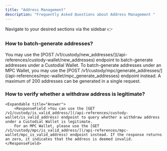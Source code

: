```yaml
---
title: "Address Management"
description: "Frequently Asked Questions about Address Management "
---
```

<Tip> Navigate to your desired sections via the sidebar   👉 </Tip>


### How to batch-generate addresses?
   <Expandable title="Answer">
      <ResponseField >You may use the [POST /v1/custody/new_addresses/](/api-references/custody-wallet/new_addresses) endpoint to batch-generate addresses under a Custodial Wallet.
         To batch-generate addresses under an MPC Wallet, you may use the [POST /v1/custody/mpc/generate_addresses/](/api-references/mpc-wallet/mpc_generate_addresses) endpoint instead. A maximum of 200 addresses can be generated in a single request.</ResponseField>
  </Expandable>

### How to verify whether a withdraw address is legitimate?
    <Expandable title="Answer">
        <ResponseField >You can use the [GET /v1/custody/is_valid_address/](/api-references/custody-wallet/is_valid_address) endpoint to query whether a withdraw address under a Custodial Wallet is legitimate.
        For an MPC Wallet, please use the [GET /v1/custody/mpc/is_valid_address/](/api-references/mpc-wallet/mpc_is_valid_address) endpoint instead. If the response returns an zero, it indicates that the address is deemed invalid.</ResponseField>
  </Expandable>